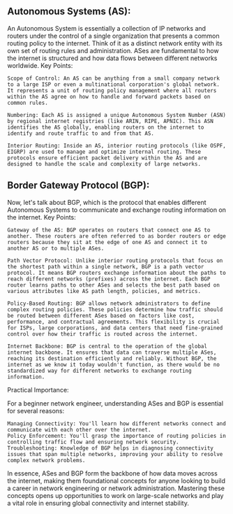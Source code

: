 ## Autonomous Systems (AS):

An Autonomous System is essentially a collection of IP networks and routers under the control of a single organization that presents a common routing policy to the internet. Think of it as a distinct network entity with its own set of routing rules and administration. ASes are fundamental to how the internet is structured and how data flows between different networks worldwide.
Key Points:

    Scope of Control: An AS can be anything from a small company network to a large ISP or even a multinational corporation's global network. It represents a unit of routing policy management where all routers within the AS agree on how to handle and forward packets based on common rules.

    Numbering: Each AS is assigned a unique Autonomous System Number (ASN) by regional internet registries (like ARIN, RIPE, APNIC). This ASN identifies the AS globally, enabling routers on the internet to identify and route traffic to and from that AS.

    Interior Routing: Inside an AS, interior routing protocols (like OSPF, EIGRP) are used to manage and optimize internal routing. These protocols ensure efficient packet delivery within the AS and are designed to handle the scale and complexity of large networks.

## Border Gateway Protocol (BGP):

Now, let's talk about BGP, which is the protocol that enables different Autonomous Systems to communicate and exchange routing information on the internet.
Key Points:

    Gateway of the AS: BGP operates on routers that connect one AS to another. These routers are often referred to as border routers or edge routers because they sit at the edge of one AS and connect it to another AS or to multiple ASes.

    Path Vector Protocol: Unlike interior routing protocols that focus on the shortest path within a single network, BGP is a path vector protocol. It means BGP routers exchange information about the paths to reach different networks (prefixes) across the internet. Each BGP router learns paths to other ASes and selects the best path based on various attributes like AS path length, policies, and metrics.

    Policy-Based Routing: BGP allows network administrators to define complex routing policies. These policies determine how traffic should be routed between different ASes based on factors like cost, performance, and contractual agreements. This flexibility is crucial for ISPs, large corporations, and data centers that need fine-grained control over how their traffic is routed across the internet.

    Internet Backbone: BGP is central to the operation of the global internet backbone. It ensures that data can traverse multiple ASes, reaching its destination efficiently and reliably. Without BGP, the internet as we know it today wouldn't function, as there would be no standardized way for different networks to exchange routing information.

Practical Importance:

For a beginner network engineer, understanding ASes and BGP is essential for several reasons:

    Managing Connectivity: You'll learn how different networks connect and communicate with each other over the internet.
    Policy Enforcement: You'll grasp the importance of routing policies in controlling traffic flow and ensuring network security.
    Troubleshooting: Knowledge of BGP helps in diagnosing connectivity issues that span multiple networks, improving your ability to resolve complex network problems.

In essence, ASes and BGP form the backbone of how data moves across the internet, making them foundational concepts for anyone looking to build a career in network engineering or network administration. Mastering these concepts opens up opportunities to work on large-scale networks and play a vital role in ensuring global connectivity and internet stability.

